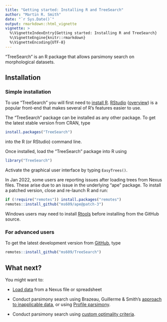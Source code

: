```yaml
---
title: "Getting started: Installing R and TreeSearch"
author: "Martin R. Smith"
date: "`r Sys.Date()`"
output: rmarkdown::html_vignette
vignette: >
  %\VignetteIndexEntry{Getting started: Installing R and TreeSearch}
  %\VignetteEngine{knitr::rmarkdown}
  %\VignetteEncoding{UTF-8}
---
```



"TreeSearch" is an R package that allows parsimony search on morphological
datasets.

## Installation

### Simple installation

To use "TreeSearch" you will first need to [install R](https://CRAN.R-project.org/). 
[RStudio](https://posit.co/)
([overview](https://dss.princeton.edu/training/RStudio101.pdf)) is a popular
front-end that makes several of R's features easier to use.

The "TreeSearch" package can be installed as any other package. 
To get the latest stable version from CRAN, type
```r
install.packages("TreeSearch")
```
into the R (or RStudio) command line.

Once installed, load the "TreeSearch" package into R using
```r
library("TreeSearch")
```

Activate the graphical user interface by typing `EasyTrees()`.

In Jan 2022, some users are reporting issues after loading trees from Nexus files.
These arise due to an issue in the underlying "ape" package.
To install a patched version, close and re-launch R and run:

```r
if (!require("remotes")) install.packages("remotes")
remotes::install_github("ms609/ape@patch-3")
```

Windows users may need to install 
[Rtools](https://cran.r-project.org/bin/windows/Rtools/) before
installing from the GitHub source.

### For advanced users

To get the latest development version from
[GitHub](https://github.com/ms609/TreeSearch/), type
```r
remotes::install_github("ms609/TreeSearch")
```

## What next?

You might want to:

- [Load data](https://ms609.github.io/TreeTools/articles/load-data.html) from a Nexus file or spreadsheet

- Conduct parsimony search using Brazeau, Guillerme & Smith's [approach to inapplicable data](tree-search.html), or using [Profile parsimony](profile.html).

- Conduct parsimony search using [custom optimality criteria](custom.html).
